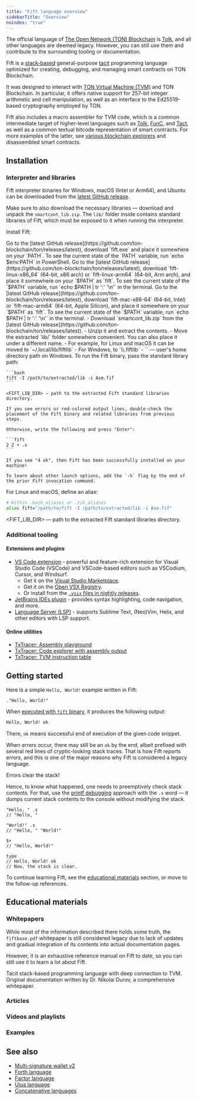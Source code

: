 ```yaml
---
title: "Fift language overview"
sidebarTitle: "Overview"
noindex: "true"
---
```



<Aside>

  The official language of [The Open Network (TON) Blockchain](/ton/glossary) is [Tolk](/language/tolk), and all other languages are deemed legacy. However, you can still use them and contribute to the surrounding tooling or documentation.

</Aside>

Fift is a [stack-based](https://en.wikipedia.org/wiki/Stack-oriented_programming) general-purpose [tacit](https://en.wikipedia.org/wiki/Tacit_programming) programming language optimized for creating, debugging, and managing smart contracts on TON Blockchain.

It was designed to interact with [TON Virtual Machine (TVM)](/ton/glossary#ton-virtual-machine-tvm) and TON Blockchain. In particular, it offers native support for 257-bit integer arithmetic and cell manipulation, as well as an interface to the Ed25519-based cryptography employed by TON.

Fift also includes a macro assembler for TVM code, which is a common intermediate target of higher-level languages such as [Tolk](/language/tolk), [FunC](/language/func), and [Tact](/language/tact), as well as a common textual bitcode representation of smart contracts. For more examples of the latter, see [various blockchain explorers](/ecosystem/explorers/overview) and disassembled smart contracts.

## Installation

### Interpreter and libraries

Fift interpreter binaries for Windows, macOS (Intel or Arm64), and Ubuntu can be downloaded from the [latest GitHub release](https://github.com/ton-blockchain/ton/releases/latest).

Make sure to also download the necessary libraries — download and unpack the `smartcont_lib.zip`. The `lib/` folder inside contains standard libraries of Fift, which must be exposed to it when running the interpreter.

Install Fift:

<Steps>
  <Step title="Download the latest Fift binary">
    <Tabs>
      <Tab title="Windows">
        Go to the [latest GitHub release](https://github.com/ton-blockchain/ton/releases/latest), download `fift.exe` and place it somewhere on your `PATH`. To see the current state of the `PATH` variable, run `echo $env:PATH` in PowerShell.
      </Tab>
      <Tab title="Linux">
        Go to the [latest GitHub release](https://github.com/ton-blockchain/ton/releases/latest), download `fift-linux-x86_64` (64-bit, x86 arch) or `fift-linux-arm64` (64-bit, Arm arch), and place it somewhere on your `$PATH` as `fift`. To see the current state of the `$PATH` variable, run `echo $PATH | tr ':' '\n'` in the terminal.
      </Tab>
      <Tab title="macOS">
        Go to the [latest GitHub release](https://github.com/ton-blockchain/ton/releases/latest), download `fift-mac-x86-64` (64-bit, Intel) or `fift-mac-arm64` (64-bit, Apple Silicon), and place it somewhere on your `$PATH` as `fift`. To see the current state of the `$PATH` variable, run `echo $PATH | tr ':' '\n'` in the terminal.
      </Tab>
    </Tabs>
  </Step>
  <Step title="Download Fift's standard libraries">
    - Download `smartcont_lib.zip` from the [latest GitHub release](https://github.com/ton-blockchain/ton/releases/latest).
    - Unzip it and extract the contents.
    - Move the extracted `lib/` folder somewhere convenient. You can also place it under a different name.
      - For example, for Linux and macOS it can be moved to `~/.local/lib/fiftlib`
      - For Windows, to `<USERPROFILE>\\.fiftlib`
        - `<USERPROFILE>` — user's home directory path on Windows.
  </Step>
  <Step title="Run Fift">
    To run the Fift binary, pass the standard library path:

    ```bash
    fift -I /path/to/extracted/lib -i Asm.fif
    ```
    
    <FIFT_LIB_DIR> — path to the extracted Fift standard libraries directory.

    If you see errors or red-colored output lines, double-check the placement of the Fift binary and related libraries from previous steps.

    Otherwise, write the following and press "Enter":

    ```fift
    2 2 + .s
    ```

    If you see "4 ok", then Fift has been successfully installed on your machine!

    To learn about other launch options, add the `-h` flag by the end of the prior Fift invocation command.
  </Step>
</Steps>

<Aside type="tip">

  For Linux and macOS, define an alias:

  ```bash
  # Within .bash_aliases or .zsh_aliases
  alias fift="/path/to/fift -I /path/to/extracted/lib -i Asm.fif"
  ```
  
  <FIFT_LIB_DIR> — path to the extracted Fift standard libraries directory.

</Aside>

### Additional tooling

#### Extensions and plugins

- [VS Code extension](https://marketplace.visualstudio.com/items?itemName=ton-core.vscode-ton) - powerful and feature-rich extension for Visual Studio Code (VSCode) and VSCode-based editors such as VSCodium, Cursor, and Windsurf.
  - Get it on the [Visual Studio Marketplace](https://marketplace.visualstudio.com/items?itemName=ton-core.vscode-ton).
  - Get it on the [Open VSX Registry](https://open-vsx.org/extension/ton-core/vscode-ton).
  - Or install from the [`.vsix` files in nightly releases](https://github.com/ton-blockchain/ton-language-server/releases).
- [JetBrains IDEs plugin](https://plugins.jetbrains.com/plugin/23382-ton) - provides syntax highlighting, code navigation, and more.
- [Language Server (LSP)](https://github.com/ton-blockchain/ton-language-server) - supports Sublime Text, (Neo)Vim, Helix, and other editors with LSP support.

#### Online utilities

- [TxTracer: Assembly playground](https://txtracer.ton.org/play/)
- [TxTracer: Code explorer with assembly output](https://txtracer.ton.org/code-explorer/)
- [TxTracer: TVM instruction table](https://txtracer.ton.org/spec/)

## Getting started

Here is a simple `Hello, World!` example written in Fift:

```fift
."Hello, World!"
```

When [executed with `fift` binary](#installation), it produces the following output:

```txt
Hello, World! ok
```

There, `ok` means successful end of execution of the given code snippet.

<Aside type="caution">

  When errors occur, there may still be an `ok` by the end, albeit prefixed with several red lines of cryptic-looking stack traces. That is how Fift reports errors, and this is one of the major reasons why Fift is considered a legacy language.

  Errors clear the stack!

  Hence, to know what happened, one needs to preemptively check stack contents. For that, use the [printf debugging](https://en.wikipedia.org/wiki/Debugging#printf_debugging) approach with the `.s` word — it dumps current stack contents to the console without modifying the stack.

  ```fift
  "Hello, " .s
  // "Hello, "

  "World!" .s
  // "Hello, " "World!"

  $+
  // "Hello, World!"

  type
  // Hello, World! ok
  // Now, the stack is clear.
  ```

</Aside>

To continue learning Fift, see the [educational materials](#educational-materials) section, or move to the follow-up references.

<Columns cols={2}>
  <Card
    title="Fift and TVM assembly"
    href="/language/fift/fift-and-tvm-assembly"
  />
  <Card
    title="Deep dive into Fift"
    href="/language/fift/deep-dive"
  />
  <Card
    title="Simple multi-signature wallet"
    href="/language/fift/multisig"
  />
  <Card
    title="Whitepapers"
    href="#whitepapers"
  />
</Columns>

## Educational materials

### Whitepapers

<Aside>

  While most of the information described there holds some truth, the `fiftbase.pdf` whitepaper is still considered legacy due to lack of updates and gradual integration of its contents into actual documentation pages.

  However, it is an exhaustive reference manual on Fift to date, so you can still use it to learn a lot about Fift.

</Aside>

<Columns cols={2}>
  <Card title="Fift language specification, web version" href="/language/fift/whitepaper">
    Tacit stack-based programming language with deep connection to TVM.
  </Card>
  <Card title="Fift language specification, PDF" arrow href="/resources/pdfs/fiftbase.pdf">
    Original documentation written by Dr. Nikolai Durov, a comprehensive whitepaper.
  </Card>
</Columns>

### Articles

<Columns cols={2}>
  <Card
    title="Introduction to Fift"
    arrow="true"
    href="https://blog.ton.org/introduction-to-fift"
  />
</Columns>

### Videos and playlists

<Columns cols={2}>
  <Card
    title="«His majesty Fift»"
    arrow="true"
    href="https://www.youtube.com/@WikiMar/videos"
    cta="In Russian"
  />
</Columns>

### Examples

<Columns cols={2}>
  <Card
    title="Simple multi-signature wallet"
    href="/language/fift/multisig"
  />
  <Card
    title="Multi-signature wallet v2"
    arrow="true"
    href="https://github.com/ton-blockchain/multisig-contract-v2"
  />
  <Card
    title="Other examples"
    href="/techniques/examples"
  />
</Columns>

## See also

- [Multi-signature wallet v2](https://github.com/ton-blockchain/multisig-contract-v2)
- [Forth language](https://en.wikipedia.org/wiki/Forth_(programming_language))
- [Factor language](https://en.wikipedia.org/wiki/Factor_(programming_language))
- [Uiua language](https://www.uiua.org/)
- [Concatenative languages](https://www.concatenative.org/wiki/view/Concatenative%20language)
